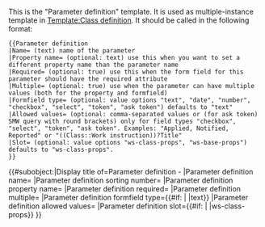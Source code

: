 <noinclude>
{{CSP alert}}
This is the "Parameter definition" template. It is used as multiple-instance template in [[Template:Class definition]]. It should be called in the following format:

<pre>
{{Parameter definition
|Name= (text) name of the parameter
|Property name= (optional: text) use this when you want to set a different property name than the parameter name
|Required= (optional: true) use this when the form field for this parameter should have the required attribute
|Multiple= (optional: true) use when the parameter can have multiple values (both for the property and formfield)
|Formfield type= (optional: value options "text", "date", "number", "checkbox", "select", "token", "ask token") defaults to "text"
|Allowed values= (optional: comma-separated values or (for ask token) SMW query with round brackets) only for field types "checkbox", "select", "token", "ask token". Examples: "Applied, Notified, Reported" or "((Class::Work instruction))?Title"
|Slot= (optional: value options "ws-class-props", "ws-base-props") defaults to "ws-class-props". 
}}
</pre>
  
</noinclude><includeonly>{{#subobject:|Display title of=Parameter definition - {{{Name|}}}
|Parameter definition name={{{Name|}}}
|Parameter definition sorting number={{{Sorting number|9999}}}
|Parameter definition property name={{{Property name|}}}
|Parameter definition required={{{Required|}}}
|Parameter definition multiple={{{Multiple|}}}
|Parameter definition formfield type={{#if:{{{Formfield type|}}} |{{{Formfield type|}}} |text}}
|Parameter definition allowed values={{{Allowed values|}}}<!-- intentionally not using "sep=," so this can be used to specify the order -->
|Parameter definition slot={{#if:{{{Slot|}}} |{{{Slot|}}} |ws-class-props}}
}}</includeonly>